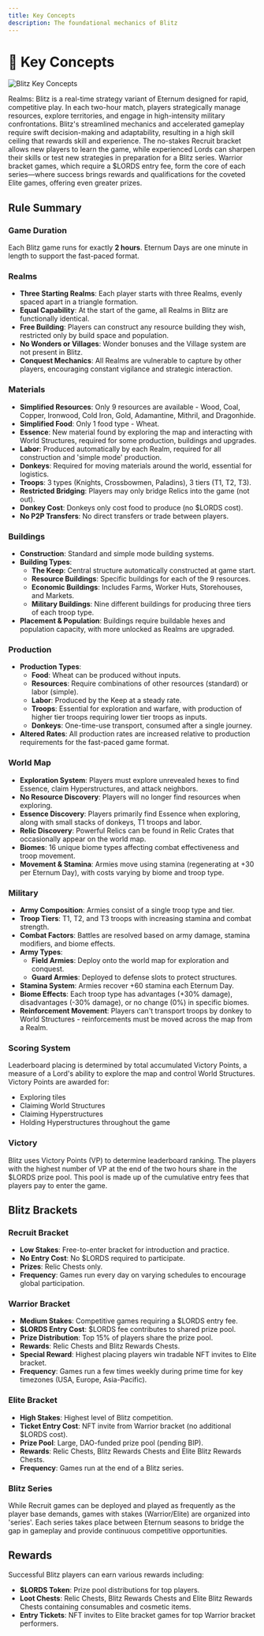 ```yaml
---
title: Key Concepts
description: The foundational mechanics of Blitz
---
```


# 🔑 Key Concepts

<img src="/images/covers/blitz-key-concepts.png" alt="Blitz Key Concepts" className="w-full rounded-lg my-6" />

Realms: Blitz is a real-time strategy variant of Eternum designed for rapid, competitive play. In each two-hour match,
players strategically manage resources, explore territories, and engage in high-intensity military confrontations.
Blitz's streamlined mechanics and accelerated gameplay require swift decision-making and adaptability, resulting in a
high skill ceiling that rewards skill and experience. The no-stakes Recruit bracket allows new players to learn the
game, while experienced Lords can sharpen their skills or test new strategies in preparation for a Blitz series. Warrior
bracket games, which require a $LORDS entry fee, form the core of each series—where success brings rewards and
qualifications for the coveted Elite games, offering even greater prizes.

## Rule Summary

### Game Duration

Each Blitz game runs for exactly **2 hours**. Eternum Days are one minute in length to support the fast-paced format.

### Realms

- **Three Starting Realms**: Each player starts with three Realms, evenly spaced apart in a triangle formation.
- **Equal Capability**: At the start of the game, all Realms in Blitz are functionally identical.
- **Free Building**: Players can construct any resource building they wish, restricted only by build space and
  population.
- **No Wonders or Villages**: Wonder bonuses and the Village system are not present in Blitz.
- **Conquest Mechanics**: All Realms are vulnerable to capture by other players, encouraging constant vigilance and
  strategic interaction.

### Materials

- **Simplified Resources**: Only 9 resources are available - Wood, Coal, Copper, Ironwood, Cold Iron, Gold, Adamantine,
  Mithril, and Dragonhide.
- **Simplified Food**: Only 1 food type - Wheat.
- **Essence**: New material found by exploring the map and interacting with World Structures, required for some
  production, buildings and upgrades.
- **Labor**: Produced automatically by each Realm, required for all construction and 'simple mode' production.
- **Donkeys**: Required for moving materials around the world, essential for logistics.
- **Troops**: 3 types (Knights, Crossbowmen, Paladins), 3 tiers (T1, T2, T3).
- **Restricted Bridging**: Players may only bridge Relics into the game (not out).
- **Donkey Cost**: Donkeys only cost food to produce (no $LORDS cost).
- **No P2P Transfers**: No direct transfers or trade between players.

### Buildings

- **Construction**: Standard and simple mode building systems.
- **Building Types**:
  - **The Keep**: Central structure automatically constructed at game start.
  - **Resource Buildings**: Specific buildings for each of the 9 resources.
  - **Economic Buildings**: Includes Farms, Worker Huts, Storehouses, and Markets.
  - **Military Buildings**: Nine different buildings for producing three tiers of each troop type.
- **Placement & Population**: Buildings require buildable hexes and population capacity, with more unlocked as Realms
  are upgraded.

### Production

- **Production Types**:
  - **Food**: Wheat can be produced without inputs.
  - **Resources**: Require combinations of other resources (standard) or labor (simple).
  - **Labor**: Produced by the Keep at a steady rate.
  - **Troops**: Essential for exploration and warfare, with production of higher tier troops requiring lower tier troops
    as inputs.
  - **Donkeys**: One-time-use transport, consumed after a single journey.
- **Altered Rates**: All production rates are increased relative to production requirements for the fast-paced game
  format.

### World Map

- **Exploration System**: Players must explore unrevealed hexes to find Essence, claim Hyperstructures, and attack
  neighbors.
- **No Resource Discovery**: Players will no longer find resources when exploring.
- **Essence Discovery**: Players primarily find Essence when exploring, along with small stacks of donkeys, T1 troops
  and labor.
- **Relic Discovery**: Powerful Relics can be found in Relic Crates that occasionally appear on the world map.
- **Biomes**: 16 unique biome types affecting combat effectiveness and troop movement.
- **Movement & Stamina**: Armies move using stamina (regenerating at +30 per Eternum Day), with costs varying by biome
  and troop type.

### Military

- **Army Composition**: Armies consist of a single troop type and tier.
- **Troop Tiers**: T1, T2, and T3 troops with increasing stamina and combat strength.
- **Combat Factors**: Battles are resolved based on army damage, stamina modifiers, and biome effects.
- **Army Types**:
  - **Field Armies**: Deploy onto the world map for exploration and conquest.
  - **Guard Armies**: Deployed to defense slots to protect structures.
- **Stamina System**: Armies recover +60 stamina each Eternum Day.
- **Biome Effects**: Each troop type has advantages (+30% damage), disadvantages (-30% damage), or no change (0%) in
  specific biomes.
- **Reinforcement Movement**: Players can't transport troops by donkey to World Structures - reinforcements must be
  moved across the map from a Realm.

### Scoring System

Leaderboard placing is determined by total accumulated Victory Points, a measure of a Lord's ability to explore the map
and control World Structures. Victory Points are awarded for:

- Exploring tiles
- Claiming World Structures
- Claiming Hyperstructures
- Holding Hyperstructures throughout the game

### Victory

Blitz uses Victory Points (VP) to determine leaderboard ranking. The players with the highest number of VP at the end 
of the two hours share in the $LORDS prize pool. This pool is made up of the cumulative entry fees that players pay to enter the game.

## Blitz Brackets

### Recruit Bracket

- **Low Stakes**: Free-to-enter bracket for introduction and practice.
- **No Entry Cost**: No $LORDS required to participate.
- **Prizes**: Relic Chests only.
- **Frequency**: Games run every day on varying schedules to encourage global participation.

### Warrior Bracket

- **Medium Stakes**: Competitive games requiring a $LORDS entry fee.
- **$LORDS Entry Cost**: $LORDS fee contributes to shared prize pool.
- **Prize Distribution**: Top 15% of players share the prize pool.
- **Rewards**: Relic Chests and Blitz Rewards Chests.
- **Special Reward**: Highest placing players win tradable NFT invites to Elite bracket.
- **Frequency**: Games run a few times weekly during prime time for key timezones (USA, Europe, Asia-Pacific).

### Elite Bracket

- **High Stakes**: Highest level of Blitz competition.
- **Ticket Entry Cost**: NFT invite from Warrior bracket (no additional $LORDS cost).
- **Prize Pool**: Large, DAO-funded prize pool (pending BIP).
- **Rewards**: Relic Chests, Blitz Rewards Chests and Elite Blitz Rewards Chests.
- **Frequency**: Games run at the end of a Blitz series.

### Blitz Series

While Recruit games can be deployed and played as frequently as the player base demands, games with stakes
(Warrior/Elite) are organized into 'series'. Each series takes place between Eternum seasons to bridge the gap in
gameplay and provide continuous competitive opportunities.

## Rewards

Successful Blitz players can earn various rewards including:

- **$LORDS Token**: Prize pool distributions for top players.
- **Loot Chests**: Relic Chests, Blitz Rewards Chests and Elite Blitz Rewards Chests containing consumables and cosmetic
  items.
- **Entry Tickets**: NFT invites to Elite bracket games for top Warrior bracket performers.
